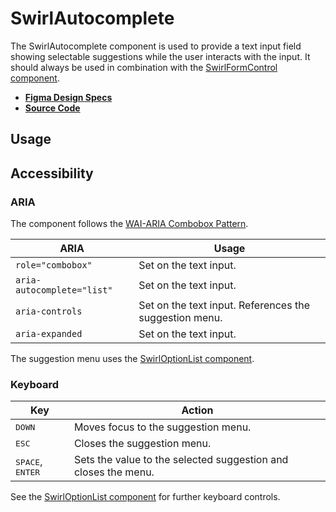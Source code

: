 
<Meta title="Components/SwirlAutocomplete" />

# SwirlAutocomplete

The SwirlAutocomplete component is used to provide a text input field showing
selectable suggestions while the user interacts with the input. It should always
be used in combination with the
[SwirlFormControl component](?path=/docs/components-swirlformcontrol--swirl-form-control).

- **[Figma Design Specs](https://www.figma.com/file/iRHiAFsHxnzux8gQ9EjlZe/Swirl-Components?node-id=534%3A8927)**
- **[Source Code](https://github.com/flip-corp/swirl/tree/main/packages/swirl-components/src/components/swirl-autocomplete)**

## Usage

<Canvas withSource="open">
  <Story id="components-swirlautocomplete--swirl-autocomplete" />
</Canvas>

<ArgsTable story="." />

## Accessibility

### ARIA

The component follows the
[WAI-ARIA Combobox Pattern](https://www.w3.org/WAI/ARIA/apg/patterns/combobox/).

| ARIA                       | Usage                                                  |
| -------------------------- | ------------------------------------------------------ |
| `role="combobox"`          | Set on the text input.                                 |
| `aria-autocomplete="list"` | Set on the text input.                                 |
| `aria-controls`            | Set on the text input. References the suggestion menu. |
| `aria-expanded`            | Set on the text input.                                 |

The suggestion menu uses the
[SwirlOptionList component](?path=/docs/components-swirloptionlist--swirl-option-list).

### Keyboard

| Key                                | Action                                                         |
| ---------------------------------- | -------------------------------------------------------------- |
| <kbd>DOWN</kbd>                    | Moves focus to the suggestion menu.                            |
| <kbd>ESC</kbd>                     | Closes the suggestion menu.                                    |
| <kbd>SPACE</kbd>, <kbd>ENTER</kbd> | Sets the value to the selected suggestion and closes the menu. |

See the
[SwirlOptionList component](?path=/docs/components-swirloptionlist--swirl-option-list)
for further keyboard controls.

